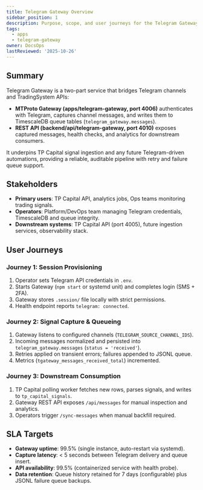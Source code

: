 ```yaml
---
title: Telegram Gateway Overview
sidebar_position: 1
description: Purpose, scope, and user journeys for the Telegram Gateway ingestion stack.
tags:
  - apps
  - telegram-gateway
owner: DocsOps
lastReviewed: '2025-10-26'
---
```

## Summary

Telegram Gateway is a two-part service that bridges Telegram channels and TradingSystem APIs:

- **MTProto Gateway (apps/telegram-gateway, port 4006)** authenticates with Telegram, captures channel messages, and writes them to TimescaleDB queue tables (`telegram_gateway.messages`).
- **REST API (backend/api/telegram-gateway, port 4010)** exposes captured messages, health checks, and analytics for downstream consumers.

It underpins TP Capital signal ingestion and any future Telegram-driven automations, providing a reliable, auditable pipeline with retry and failure queue support.

## Stakeholders

- **Primary users**: TP Capital API, analytics jobs, Ops teams monitoring trading signals.
- **Operators**: Platform/DevOps team managing Telegram credentials, TimescaleDB and queue integrity.
- **Downstream systems**: TP Capital API (port 4005), future ingestion services, observability stack.

## User Journeys

### Journey 1: Session Provisioning

1. Operator sets Telegram API credentials in `.env`.
2. Starts Gateway (`npm start` or systemd unit) and completes login (SMS + 2FA).
3. Gateway stores `.session/` file locally with strict permissions.
4. Health endpoint reports `telegram: connected`.

### Journey 2: Signal Capture & Queueing

1. Gateway listens to configured channels (`TELEGRAM_SOURCE_CHANNEL_IDS`).
2. Incoming messages normalized and persisted into `telegram_gateway.messages` (`status = 'received'`).
3. Retries applied on transient errors; failures appended to JSONL queue.
4. Metrics (`tgateway_messages_received_total`) incremented.

### Journey 3: Downstream Consumption

1. TP Capital polling worker fetches new rows, parses signals, and writes to `tp_capital_signals`.
2. Gateway REST API exposes `/api/messages` for manual inspection and analytics.
3. Operators trigger `/sync-messages` when manual backfill required.

## SLA Targets

- **Gateway uptime**: 99.5% (single instance, auto-restart via systemd).
- **Capture latency**: &lt; 5 seconds between Telegram delivery and queue insert.
- **API availability**: 99.5% (containerized service with health probe).
- **Data retention**: Queue history retained for 7 days (configurable) plus JSONL failure queue backups.
